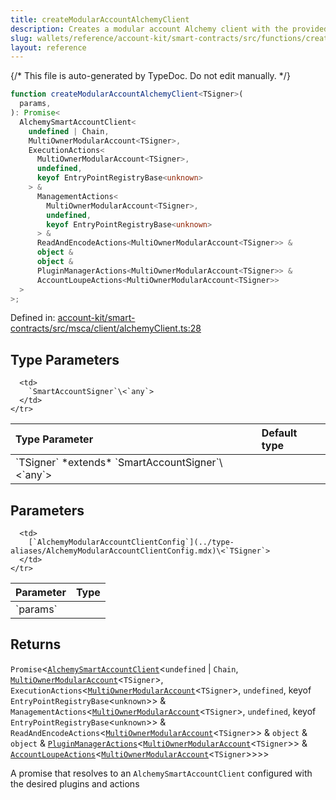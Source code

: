 ```yaml
---
title: createModularAccountAlchemyClient
description: Creates a modular account Alchemy client with the provided configuration.
slug: wallets/reference/account-kit/smart-contracts/src/functions/createModularAccountAlchemyClient
layout: reference
---
```


{/* This file is auto-generated by TypeDoc. Do not edit manually. */}

```ts
function createModularAccountAlchemyClient<TSigner>(
  params,
): Promise<
  AlchemySmartAccountClient<
    undefined | Chain,
    MultiOwnerModularAccount<TSigner>,
    ExecutionActions<
      MultiOwnerModularAccount<TSigner>,
      undefined,
      keyof EntryPointRegistryBase<unknown>
    > &
      ManagementActions<
        MultiOwnerModularAccount<TSigner>,
        undefined,
        keyof EntryPointRegistryBase<unknown>
      > &
      ReadAndEncodeActions<MultiOwnerModularAccount<TSigner>> &
      object &
      object &
      PluginManagerActions<MultiOwnerModularAccount<TSigner>> &
      AccountLoupeActions<MultiOwnerModularAccount<TSigner>>
  >
>;
```

Defined in: [account-kit/smart-contracts/src/msca/client/alchemyClient.ts:28](https://github.com/alchemyplatform/aa-sdk/blob/9df5be8c23af4e472bcb503c17766b16da0ad87d/account-kit/smart-contracts/src/msca/client/alchemyClient.ts#L28)

## Type Parameters

<table>
  <thead>
    <tr>
      <th align="left">Type Parameter</th>
      <th align="left">Default type</th>
    </tr>
  </thead>

  <tbody>
    <tr>
      <td>
        `TSigner` *extends* `SmartAccountSigner`\<`any`>
      </td>

      <td>
        `SmartAccountSigner`\<`any`>
      </td>
    </tr>

  </tbody>
</table>

## Parameters

<table>
  <thead>
    <tr>
      <th align="left">Parameter</th>
      <th align="left">Type</th>
    </tr>
  </thead>

  <tbody>
    <tr>
      <td>
        `params`
      </td>

      <td>
        [`AlchemyModularAccountClientConfig`](../type-aliases/AlchemyModularAccountClientConfig.mdx)\<`TSigner`>
      </td>
    </tr>

  </tbody>
</table>

## Returns

`Promise`\<[`AlchemySmartAccountClient`](../../../core/src/type-aliases/AlchemySmartAccountClient.mdx)\<`undefined` | `Chain`, [`MultiOwnerModularAccount`](../../../core/src/type-aliases/MultiOwnerModularAccount.mdx)\<`TSigner`>, `ExecutionActions`\<[`MultiOwnerModularAccount`](../../../core/src/type-aliases/MultiOwnerModularAccount.mdx)\<`TSigner`>, `undefined`, keyof `EntryPointRegistryBase`\<`unknown`>> & `ManagementActions`\<[`MultiOwnerModularAccount`](../../../core/src/type-aliases/MultiOwnerModularAccount.mdx)\<`TSigner`>, `undefined`, keyof `EntryPointRegistryBase`\<`unknown`>> & `ReadAndEncodeActions`\<[`MultiOwnerModularAccount`](../../../core/src/type-aliases/MultiOwnerModularAccount.mdx)\<`TSigner`>> & `object` & `object` & [`PluginManagerActions`](../../../core/src/type-aliases/PluginManagerActions.mdx)\<[`MultiOwnerModularAccount`](../../../core/src/type-aliases/MultiOwnerModularAccount.mdx)\<`TSigner`>> & [`AccountLoupeActions`](../../../core/src/type-aliases/AccountLoupeActions.mdx)\<[`MultiOwnerModularAccount`](../../../core/src/type-aliases/MultiOwnerModularAccount.mdx)\<`TSigner`>>>>

A promise that resolves to an `AlchemySmartAccountClient` configured with the desired plugins and actions
